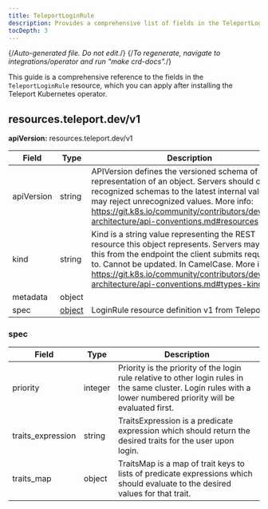 ```yaml
---
title: TeleportLoginRule
description: Provides a comprehensive list of fields in the TeleportLoginRule resource available through the Teleport Kubernetes operator
tocDepth: 3
---
```


{/*Auto-generated file. Do not edit.*/}
{/*To regenerate, navigate to integrations/operator and run "make crd-docs".*/}

This guide is a comprehensive reference to the fields in the `TeleportLoginRule`
resource, which you can apply after installing the Teleport Kubernetes operator.


## resources.teleport.dev/v1

**apiVersion:** resources.teleport.dev/v1

|Field|Type|Description|
|---|---|---|
|apiVersion|string|APIVersion defines the versioned schema of this representation of an object. Servers should convert recognized schemas to the latest internal value, and may reject unrecognized values. More info: https://git.k8s.io/community/contributors/devel/sig-architecture/api-conventions.md#resources|
|kind|string|Kind is a string value representing the REST resource this object represents. Servers may infer this from the endpoint the client submits requests to. Cannot be updated. In CamelCase. More info: https://git.k8s.io/community/contributors/devel/sig-architecture/api-conventions.md#types-kinds|
|metadata|object||
|spec|[object](#spec)|LoginRule resource definition v1 from Teleport|

### spec

|Field|Type|Description|
|---|---|---|
|priority|integer|Priority is the priority of the login rule relative to other login rules in the same cluster. Login rules with a lower numbered priority will be evaluated first.|
|traits_expression|string|TraitsExpression is a predicate expression which should return the desired traits for the user upon login.|
|traits_map|object|TraitsMap is a map of trait keys to lists of predicate expressions which should evaluate to the desired values for that trait.|

